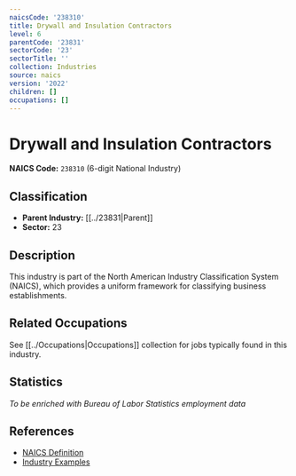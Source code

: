 ```yaml
---
naicsCode: '238310'
title: Drywall and Insulation Contractors
level: 6
parentCode: '23831'
sectorCode: '23'
sectorTitle: ''
collection: Industries
source: naics
version: '2022'
children: []
occupations: []
---
```

# Drywall and Insulation Contractors

**NAICS Code:** `238310` (6-digit National Industry)

## Classification

- **Parent Industry:** [[../23831|Parent]]
- **Sector:** 23

## Description

This industry is part of the North American Industry Classification System (NAICS), which provides a uniform framework for classifying business establishments.

## Related Occupations

See [[../Occupations|Occupations]] collection for jobs typically found in this industry.

## Statistics

*To be enriched with Bureau of Labor Statistics employment data*

## References

- [NAICS Definition](https://www.census.gov/naics/)
- [Industry Examples](https://www.census.gov/naics/2022NAICS/)
